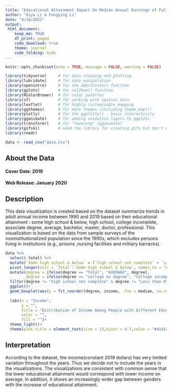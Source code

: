 ```yaml
---
title: "Educational Attainment Impact On Median Annual Earnings of Full-time Year-round Workers 25 to 34 Years Old in 1990-2019"
author: "Xiyu Li & Fangying Li"
date: "4/18/2022"
output:
 html_document:
    keep_md: TRUE
    df_print: paged
    code_download: true
    theme: journal
    code_folding: hide
---
```


```r
knitr::opts_chunk$set(echo = TRUE, message = FALSE, warning = FALSE)
```

```r
library(tidyverse)     # for data cleaning and plotting
library(lubridate)     # for date manipulation
library(openintro)     # for the abbr2state() function
library(gplots)        # for col2hex() function
library(RColorBrewer)  # for color palettes
library(sf)            # for working with spatial data
library(leaflet)       # for highly customizable mapping
library(ggthemes)      # for more themes (including theme_map())
library(plotly)        # for the ggplotly() - basic interactivity
library(gganimate)     # for adding animation layers to ggplots
library(transformr)    # for "tweening" (gganimate)
library(gifski)        # need the library for creating gifs but don't need to load each tim
library(readr)

data <- read_csv("data.csv")
```

## About the Data

#### Cover Date: 2019
#### Web Release: January 2020

## Description
This data visualization is created based on the dataset summarize trends in adult annual income between 1990 and 2019 based on their educational attainment : some high school & below, high school, college incomplete, associate degree, average, bachelor, master, doctor, professional. This visualization is based on the data from sample surveys of the noninstitutionalized population since the 1990s, which excludes persons living in institutions (e.g., prisons ,nursing facilities and military barracks).


```r
data %>% 
  select(-total) %>% 
  mutate(`Some high school & below` = (`high school not complete` + `Less than 9th degree`)/2) %>% 
  pivot_longer(cols = `Total`:`Some high school & below`, names_to = "degree", values_to = "income") %>% 
  mutate(degree = ifelse(degree == "Total", "AVERAGE", degree),
         degree = ifelse(degree == "college no degree", "College incomplete", degree)) %>% 
  filter(degree != "high school not complete" & degree != "Less than 9th degree") %>% 
  ggplot()+
  geom_boxplot(aes(y = fct_reorder(degree, income, .fun = median, na.rm = TRUE), x = income, color = Gender, fill = Gender),width = 0.4,varwidth = TRUE)+
  
  labs(x = "Income",
       y = "",
       title = "Distribution of Income Among People with Different Educational Attainment",
       color = "",
       fill = "")+
  theme_light()+
  theme(plot.title = element_text(size = 13,hjust = 0.7,color = "#414141"))
```


## Interpretation

According to the dataset, the income(constant 2019 dollars) has very limited variation throughout the years. Thus we decide not to include the years in the visualizations. The visualizations are consistent with common sense that the lower educational attainment would correspond with lower income on average. In addition, it shows an increasingly wider gap between genders with the increase of educational attainment.
